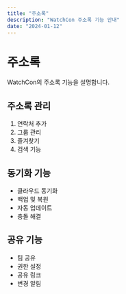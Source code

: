 ```yaml
---
title: "주소록"
description: "WatchCon 주소록 기능 안내"
date: "2024-01-12"
---
```


# 주소록

WatchCon의 주소록 기능을 설명합니다.

## 주소록 관리

1. 연락처 추가
2. 그룹 관리
3. 즐겨찾기
4. 검색 기능

## 동기화 기능

- 클라우드 동기화
- 백업 및 복원
- 자동 업데이트
- 충돌 해결

## 공유 기능

- 팀 공유
- 권한 설정
- 공유 링크
- 변경 알림
